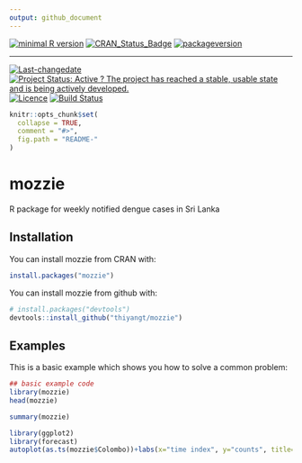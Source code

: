 ```yaml
---
output: github_document
---
```

 
[![minimal R version](https://img.shields.io/badge/R%3E%3D-NA-6666ff.svg)](https://cran.r-project.org/)
[![CRAN_Status_Badge](http://www.r-pkg.org/badges/version/mozzie)](https://cran.r-project.org/package=mozzie)
[![packageversion](https://img.shields.io/badge/Package%20version-0.1.0-orange.svg?style=flat-square)](commits/master)
 
---
 
[![Last-changedate](https://img.shields.io/badge/last%20change-`r gsub('-', '--', Sys.Date())`-yellowgreen.svg)](/commits/master)
[![Project Status: Active ? The project has reached a stable, usable state and is being actively developed.](http://www.repostatus.org/badges/latest/active.svg)](http://www.repostatus.org/#active)
[![Licence](https://img.shields.io/badge/licence-CC0-blue.svg)](http://choosealicense.com/licenses/cc0-1.0/)
[![Build Status](https://travis-ci.org/thiyangt/mozzie.svg?branch=master)](https://travis-ci.org/thiyangt/mozzie)

 
<!-- README.md is generated from README.Rmd. Please edit that file -->

```r
knitr::opts_chunk$set(
  collapse = TRUE,
  comment = "#>",
  fig.path = "README-"
)
```

# mozzie

R package for weekly notified dengue cases in Sri Lanka

## Installation

You can install mozzie from CRAN with:

```r
install.packages("mozzie")
```

You can install mozzie from github with:

```r
# install.packages("devtools")
devtools::install_github("thiyangt/mozzie")
```

## Examples

This is a basic example which shows you how to solve a common problem:

```r
## basic example code
library(mozzie)
head(mozzie)
```

```r
summary(mozzie)
```

```r
library(ggplot2)
library(forecast)
autoplot(as.ts(mozzie$Colombo))+labs(x="time index", y="counts", title="Time series plot of dengue cases in Colombo")
```
